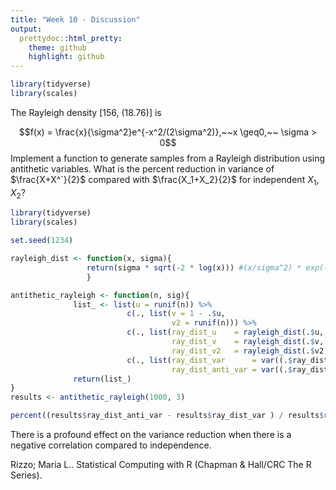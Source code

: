 ```yaml
---
title: "Week 10 - Discussion"
output:
  prettydoc::html_pretty:
    theme: github
    highlight: github
---
```


```r
library(tidyverse)
library(scales)
```

The Rayleigh density [156, (18.76)] is

$$f(x) = \frac{x}{\sigma^2}e^{-x^2/(2\sigma^2)},~~x \geq0,~~ \sigma > 0$$
Implement a function to generate samples from a Rayleigh distribution using antithetic variables. What is the percent reduction in variance of $\frac{X+X^`}{2}$ compared with $\frac{X_1+X_2}{2}$ for independent $X_1$, $X_2$?

```r
library(tidyverse)
library(scales)

set.seed(1234)

rayleigh_dist <- function(x, sigma){
                 return(sigma * sqrt(-2 * log(x))) #(x/sigma^2) * exp(-x^2)/(2*sigma^2)) # https://en.wikipedia.org/wiki/Rayleigh_distribution - Generating random variates
                 }

antithetic_rayleigh <- function(n, sig){
              list_ <- list(u = runif(n)) %>%
                          c(., list(v = 1 - .$u,
                                    v2 = runif(n))) %>%
                          c(., list(ray_dist_u    = rayleigh_dist(.$u, sig),
                                    ray_dist_v    = rayleigh_dist(.$v, sig),
                                    ray_dist_v2   = rayleigh_dist(.$v2, sig))) %>%
                          c(., list(ray_dist_var      = var((.$ray_dist_u + .$ray_dist_v2)/2),
                                    ray_dist_anti_var = var((.$ray_dist_u + .$ray_dist_v)/2))) 
              return(list_)
}
results <- antithetic_rayleigh(1000, 3)

percent((results$ray_dist_anti_var - results$ray_dist_var ) / results$ray_dist_var)
```

There is a profound effect on the variance reduction when there is a negative correlation compared to independence. 

Rizzo; Maria L.. Statistical Computing with R (Chapman & Hall/CRC The R Series). 
